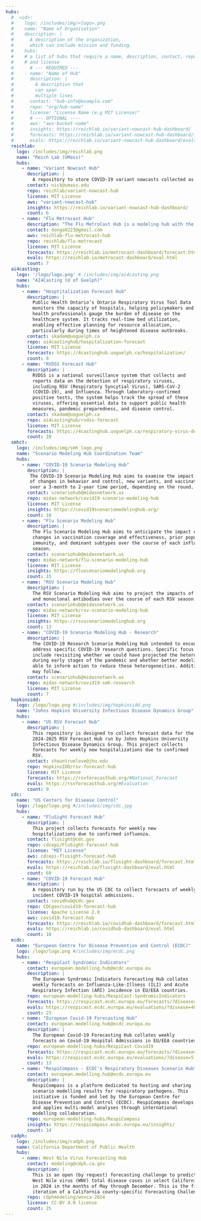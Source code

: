 ```yaml
---
hubs:
  #  <id>:
  #    logo: /includes/img/<logo>.png
  #    name: "Name of Organisation"
  #    description: |
  #      A description of the organization,
  #      which can include mission and funding.
  #    hubs:
  #    # a list of hubs that require a name, description, contact, repo,
  #    # and license
  #      # --- REQUIRED ---
  #    - name: "Name of Hub"
  #      description: |
  #        A description that
  #        can span
  #        multiple lines
  #      contact: "hub-info@example.com"
  #      repo: "org/hub-name"
  #      license: "License Name (e.g MIT License)"
  #      # --- OPTIONAL ----
  #      aws: "aws-bucket-name"
  #      insights: https://reichlab.io/variant-nowcast-hub-dashboard/
  #      forecasts: https://reichlab.io/variant-nowcast-hub-dashboard/forecasts.html
  #      evals: https://reichlab.io/variant-nowcast-hub-dashboard/evals.html
  reichlab:
    logo: /includes/img/reichlab.png
    name: "Reich Lab (UMass)"
    hubs:
      - name: "Variant Nowcast Hub"
        description: |
          A repository to store COVID-19 variant nowcasts collected as a modeling hub.
        contact: nick@umass.edu
        repo: reichlab/variant-nowcast-hub
        license: MIT License
        aws: "variant-nowcast-hub"
        insights: https://reichlab.io/variant-nowcast-hub-dashboard/
        count: 6
      - name: "Flu Metrocast Hub"
        description: "The Flu MetroCast Hub is a modeling hub with the goal of\ncollecting city- and county-level forecasts of influenza\nactivity. The hub is led by the epiENGAGE team from UT-Austin\nand UMass-Amherst, as a part of the CDC Insight Net program. \n"
        contact: donga0223@gmail.com
        aws: reichlab-flu-metrocast-hub
        repo: reichlab/flu-metrocast
        license: MIT License
        forecasts: https://reichlab.io/metrocast-dashboard/forecast.html
        evals: https://reichlab.io/metrocast-dashboard/eval.html
        count: 7
  ai4casting:
    logo: '/logo/logo.png' # /includes/img/ai4casting.png
    name: "AI4Casting (U of Guelph)"
    hubs:
      - name: "Hosptitalization Forecast Hub"
        description: |
          Public Health Ontario’s Ontario Respiratory Virus Tool Data
          monitors the capacity of hospitals, helping policymakers and
          health professionals gauge the burden of disease on the
          healthcare system. It tracks real-time bed utilization,
          enabling effective planning for resource allocation,
          particularly during times of heightened disease outbreaks.
        contact: skadam@uoguelph.ca
        repo: ai4castinghub/hospitalization-forecast
        license: MIT License
        forecasts: https://4castinghub.uoguelph.ca/hospitalization/
        count: 8
      - name: "RVDSS Forecast Hub"
        description: |
          RVDSS is a national surveillance system that collects and
          reports data on the detection of respiratory viruses,
          including RSV (Respiratory Syncytial Virus), SARS-CoV-2
          (COVID-19), and Influenza. Through laboratory-confirmed
          positive tests, the system helps track the spread of these
          viruses, offering essential data to support public health
          measures, pandemic preparedness, and disease control.
        contact: skadam@uoguelph.ca
        repo: ai4castinghub/rvdss-forecast
        license: MIT License
        forecasts: https://4castinghub.uoguelph.ca/respiratory-virus-detections/
        count: 10
  smhct:
    logo: /includes/img/smh_logo.png
    name: "Scenario Modeling Hub Coordination Team"
    hubs:
      - name: "COVID-19 Scenario Modeling Hub"
        description: |
         The COVID-19 Scenario Modeling Hub aims to examine the impact 
         of changes in behavior and control, new variants, and vaccination 
         over a 3-month to 2-year time period, depending on the round. 
        contact: scenariohub@midasnetwork.us
        repo: midas-network/covid19-scenario-modeling-hub
        license: MIT License
        insights: https://covid19scenariomodelinghub.org/
        count: 18
      - name: "Flu Scenario Modeling Hub"
        description: |
          The Flu Scenario Modeling Hub aims to anticipate the impact of 
          changes in vaccination coverage and effectiveness, prior population 
          immunity, and dominant subtypes over the course of each influenza 
          season. 
        contact: scenariohub@midasnetwork.us
        repo: midas-network/flu-scenario-modeling-hub
        license: MIT License
        insights: https://fluscenariomodelinghub.org
        count: 15
      - name: "RSV Scenario Modeling Hub"
        description: |
          The RSV Scenario Modeling Hub aims to project the impacts of new vaccines 
          and monoclonal antibodies over the course of each RSV season. 
        contact: scenariohub@midasnetwork.us
        repo: midas-network/rsv-scenario-modeling-hub
        license: MIT License
        insights: https://rsvscenariomodelinghub.org
        count: 13
      - name: "COVID-19 Scenario Modeling Hub - Research"
        description: |
          The COVID-19 Research Scenario Modeling Hub intended to encourage modeling to 
          address specific COVID-19 research questions. Specific focus areas in the pipeline 
          include revisiting whether we could have projected the heterogeneities observed 
          during early stages of the pandemic and whether better modeling may have been 
          able to inform action to reduce these heterogeneities. Additional research topics 
          may follow. 
        contact: scenariohub@midasnetwork.us
        repo: midas-network/covid19-smh-research
        license: MIT License
        count: 7
  hopkinsidd:
    logo: /logo/logo.png #/includes/img/hopkinsidd.png
    name: "Johns Hopkins University Infectious Disease Dynamics Group"
    hubs:
      - name: "US RSV Forecast Hub"
        description: |
          This repository is designed to collect forecast data for the
          2024-2025 RSV Forecast Hub run by Johns Hopkins University
          Infectious Disease Dynamics Group. This project collects
          forecasts for weekly new hospitalizations due to confirmed
          RSV.
        contact: shauntruelove@jhu.edu
        repo: HopkinsIDD/rsv-forecast-hub
        license: MIT License
        forecasts: https://rsvforecasthub.org/#National_Forecast
        evals: https://rsvforecasthub.org/#Evaluation
        count: 9
  cdc:
    name: "US Centers for Disease Control"
    logo: /logo/logo.png #/includes/img/cdc.jpg
    hubs:
      - name: "FluSight Forecast Hub"
        description: |
          This project collects forecasts for weekly new
          hospitalizations due to confirmed influenza.
        contact: flusight@cdc.gov
        repo: cdcepi/FluSight-forecast-hub
        license: "MIT License"
        aws: cdcepi-flusight-forecast-hub
        forecasts: https://reichlab.io/flusight-dashboard/forecast.html
        evals: https://reichlab.io/flusight-dashboard/eval.html
        count: 69
      - name: "COVID-19 Forecast Hub"
        description: |
          A repository run by the US CDC to collect forecasts of weekly
          incident COVID-19 hospital admissions.
        contact: covidhub@cdc.gov
        repo: CDCgov/covid19-forecast-hub
        license: Apache License 2.0
        aws: covid19-forecast-hub
        forecasts: https://reichlab.io/covidhub-dashboard/forecast.html
        evals: https://reichlab.io/covidhub-dashboard/eval.html
        count: 18
  ecdc:
    name: "European Centre for Disease Prevention and Control (ECDC)"
    logo: /logo/logo.png #/includes/img/ecdc.png
    hubs:
      - name: "RespiCast Syndromic Indicators"
        contact: european.modelling.hub@ecdc.europa.eu
        description: |
          The European Syndromic Indicators Forecasting Hub collates
          weekly forecasts on Influenza-Like-Illness (ILI) and Acute
          Respiratory Infection (ARI) incidence in EU/EEA countries.
        repo: european-modelling-hubs/RespiCast-SyndromicIndicators
        forecasts: https://respicast.ecdc.europa.eu/forecasts/?disease=4&target=1
        evals: https://respicast.ecdc.europa.eu/evaluations/?disease=4&target=1
        count: 23
      - name: "European Covid-19 Forecasting Hub"
        contact: european.modelling.hub@ecdc.europa.eu
        description: |
          The European Covid-19 Forecasting Hub collates weekly
          forecasts on Covid-19 Hospital Admissions in EU/EEA countries.
        repo: european-modelling-hubs/RespiCast-Covid19
        forecasts: https://respicast.ecdc.europa.eu/forecasts/?disease=5
        evals: https://respicast.ecdc.europa.eu/evaluations/?disease=5
        count: 13
      - name: "RespiCompass - ECDC's Respiratory Diseases Scenario Hub"
        contact: european.modelling.hub@ecdc.europa.eu
        description: |
          RespiCompass is a platform dedicated to hosting and sharing
          scenario modelling results for respiratory pathogens. This
          initiative is funded and led by the European Centre for
          Disease Prevention and Control (ECDC). RespiCompass develops
          and applies multi-model analyses through international
          modelling collaboration.
        repo: european-modelling-hubs/RespiCompass
        insights: https://respicompass.ecdc.europa.eu/insights/
        count: 14
  cadph:
    logo: /includes/img/cadph.png
    name: California Department of Public Health
    hubs:
      - name: West Nile Virus Forecasting Hub
        contact: modeling@cdph.ca.gov
        description: |
          This is an open (by request) forecasting challenge to predict monthly
          West Nile virus (WNV) total disease cases in select California counties
          in 2024 in the months of May through December. This is the first
          iteration of a California county-specific Forecasting Challenge.
        repo: cdphmodeling/wnvca-2024
        license: CC-BY 4.0 license
        count: 25
---
```


